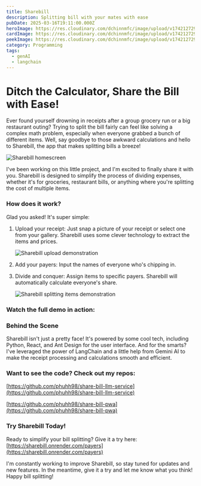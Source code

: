 ```yaml
---
title: Sharebill
description: Splitting bill with your mates with ease
pubDate: 2025-03-16T19:11:00.000Z
heroImage: https://res.cloudinary.com/dchinnmfc/image/upload/v1742127297/no_human_face_image_with_a_hand_that_hold_many_receipts_hrjrit.jpg
cardImage: https://res.cloudinary.com/dchinnmfc/image/upload/v1742127297/no_human_face_image_with_a_hand_that_hold_many_receipts_hrjrit.jpg
peekImage: https://res.cloudinary.com/dchinnmfc/image/upload/v1742127297/no_human_face_image_with_a_hand_that_hold_many_receipts_hrjrit.jpg
category: Programming
tags:
  - genAI
  - langchain
---
```

# Ditch the Calculator, Share the Bill with Ease!

Ever found yourself drowning in receipts after a group grocery run or a big restaurant outing?  Trying to split the bill fairly can feel like solving a complex math problem, especially when everyone grabbed a bunch of different items. Well, say goodbye to those awkward calculations and hello to Sharebill, the app that makes splitting bills a breeze!

![Sharebill homescreen](https://res.cloudinary.com/dchinnmfc/image/upload/v1742127323/Upload_jhfwqp.png "Sharebill homescreen")

I've been working on this little project, and I'm excited to finally share it with you.  Sharebill is designed to simplify the process of dividing expenses, whether it's for groceries, restaurant bills, or anything where you're splitting the cost of multiple items.

### How does it work?

Glad you asked! It's super simple:

1. Upload your receipt: Just snap a picture of your receipt or select one from your gallery. Sharebill uses some clever technology to extract the items and prices.

   ![Sharebill upload demonstration](https://res.cloudinary.com/dchinnmfc/image/upload/v1742127325/upload-to-list-gif_dyrba8.gif "Sharebill upload demonstration")
2. Add your payers: Input the names of everyone who's chipping in.
3. Divide and conquer: Assign items to specific payers. Sharebill will automatically calculate everyone's share.

   ![Sharebill splitting items demonstration](https://res.cloudinary.com/dchinnmfc/image/upload/v1742127324/split-bill-gif_quukr7.gif "Sharebill splitting items demonstration")

### Watch the full demo in action:



### Behind the Scene

Sharebill isn't just a pretty face! It's powered by some cool tech, including Python, React, and Ant Design for the user interface.  And for the smarts?  I've leveraged the power of LangChain and a little help from Gemini AI to make the receipt processing and calculations smooth and efficient.

### Want to see the code? Check out my repos:

[https://github.com/phuhh98/share-bill-llm-service](https://github.com/phuhh98/share-bill-llm-service)

[https://github.com/phuhh98/share-bill-pwa](https://github.com/phuhh98/share-bill-pwa)


### Try Sharebill Today!


Ready to simplify your bill splitting?  Give it a try here: [https://sharebill.onrender.com/payers](https://sharebill.onrender.com/payers)

I'm constantly working to improve Sharebill, so stay tuned for updates and new features.  In the meantime, give it a try and let me know what you think!  Happy bill splitting!
